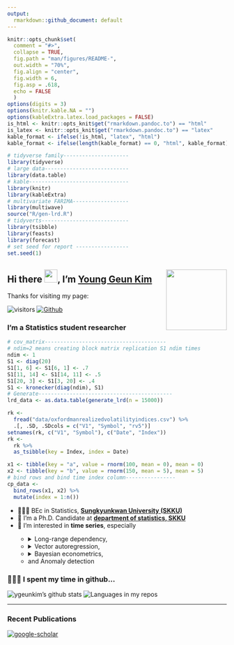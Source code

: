 ```yaml
---
output: 
  rmarkdown::github_document: default
---
```


```r
knitr::opts_chunk$set(
  comment = "#>",
  collapse = TRUE,
  fig.path = "man/figures/README-",
  out.width = "70%",
  fig.align = "center",
  fig.width = 6,
  fig.asp = .618,
  echo = FALSE
  )
options(digits = 3)
options(knitr.kable.NA = "")
options(kableExtra.latex.load_packages = FALSE)
is_html <- knitr::opts_knit$get("rmarkdown.pandoc.to") == "html"
is_latex <- knitr::opts_knit$get("rmarkdown.pandoc.to") == "latex"
kable_format <- ifelse(!is_html, "latex", "html")
kable_format <- ifelse(length(kable_format) == 0, "html", kable_format) # for excecutable
```

```r
# tidyverse family---------------------
library(tidyverse)
# large data---------------------------
library(data.table)
# kable--------------------------------
library(knitr)
library(kableExtra)
# multivariate FARIMA------------------
library(multiwave)
source("R/gen-lrd.R")
# tidyverts----------------------------
library(tsibble)
library(feasts)
library(forecast)
# set seed for report -----------------
set.seed(1)
```

## Hi there <img src="man/images/hello.gif" width="30px">, I'm [Young Geun Kim](https://ygeunkim.github.io) <a href='https://ygeunkim.github.io'><img src='man/images/ygeunlogo.png' align="right" height="139" /></a>

Thanks for visiting my page:

<!-- badges: start -->
![visitors](https://visitor-badge.laobi.icu/badge?page_id=ygeunkim.ygeunkim)
[![Github](https://img.shields.io/github/followers/ygeunkim?label=Follow&style=social)](https://github.com/ygeunkim)
<!-- badges: end -->

### I'm a Statistics student researcher

```r
# cov_matrix---------------------------------------
# ndim=2 means creating block matrix replication S1 ndim times
ndim <- 1
S1 <- diag(20)
S1[1, 6] <- S1[6, 1] <- .7
S1[11, 14] <- S1[14, 11] <- .5
S1[20, 3] <- S1[3, 20] <- .4
S1 <- kronecker(diag(ndim), S1)
# Generate-------------------------------------------
lrd_data <- as.data.table(generate_lrd(n = 15000))
```

```r
rk <- 
  fread("data/oxfordmanrealizedvolatilityindices.csv") %>% 
  .[, .SD, .SDcols = c("V1", "Symbol", "rv5")]
setnames(rk, c("V1", "Symbol"), c("Date", "Index"))
rk <- 
  rk %>% 
  as_tsibble(key = Index, index = Date)
```

```r
x1 <- tibble(key = "a", value = rnorm(100, mean = 0), mean = 0)
x2 <- tibble(key = "b", value = rnorm(150, mean = 5), mean = 5)
# bind rows and bind time index column----------------
cp_data <- 
  bind_rows(x1, x2) %>% 
  mutate(index = 1:n())
```

<ul>
  <li>🧑🏼‍🎓 BEc in Statistics, <a href="https://www.skku.edu/eng/"><strong>Sungkyunkwan University (SKKU)</strong></a></li>
  <li>🔭 I’m a Ph.D. Candidate at <a href="https://ecostat.skku.edu/eng_ecostat/programs/departments/stat_intro.do"><strong>department of statistics, SKKU</strong></a></li>
  <li>🤔 I’m interested in <strong>time series</strong>, especially</li>
    <ul>
      <li>
        <details>
          <summary>Long-range dependency,</summary>
```r
lrd_data %>% 
  mutate(id = 1:n()) %>% 
  pivot_longer(-id, names_to = "name", values_to = "value") %>% 
  ggplot(aes(x = id)) +
  geom_path(aes(y = value, colour = name), alpha = .5, show.legend = FALSE) +
  theme_minimal() +
  labs(
    x = element_blank(),
    y = element_blank(),
    title = "Generated LRD Time Series"
  )
```
        </details>
      </li>
      <li>
        <details>
          <summary>Vector autoregression,</summary>
```r
rk %>% 
  filter_index("2015" ~ "2019") %>% 
  autoplot(rv5, alpha = .6) +
  theme_minimal() +
  theme(
    legend.position = "bottom"
  ) +
  scale_color_viridis_d(option = "A") +
  labs(
    x = element_blank(),
    y = "5-min Realized Variance",
    title = "Realized Volatility of Financial Assets (data from Oxford-Man)",
  )
```
        <ul><li>Modeling and forecasting</li></ul>
        <ul><li>High dimensional time series</li></ul>
        </details>
      </li>
      <!-- <li>Bayesian econometrics,</li> -->
      <li>
        <details>
        <summary>Bayesian econometrics,</summary>
          <ul><li>Bayesian VAR modeling</li></ul>
          <ul><li>Nowcasting</li></ul>
        </details>
      </li>
<!--       <li> -->
<!--         <details> -->
<!--           <summary>Change point analysis,</summary> -->
<!-- ```{r cpplot} -->
<!-- cp_data %>%  -->
<!--   group_by(key) %>%  -->
<!--   mutate(xintercept = ifelse(key != "b", max(index), NA)) %>%  -->
<!--   ggplot(aes(x = index)) + -->
<!--   geom_vline(aes(xintercept = xintercept), col = "red", alpha = .5, na.rm = TRUE) + -->
<!--   geom_path(aes(y = value)) + -->
<!--   geom_path(aes(y = mean, colour = key)) + -->
<!--   theme_minimal() + -->
<!--   theme(legend.position = "none", axis.title = element_blank()) -->
<!-- ``` -->
<!--           </summary> -->
<!--         </details> -->
<!--       </li> -->
      <li>and Anomaly detection</li>
    </ul>
</ul>

<!-- --- -->

### 🧑🏼‍💻 I spent my time in github...

<!-- [![r-lang](https://img.shields.io/badge/Code-R-informational?style=flat&logo=r&logoColor=white&color=276DC3)](https://github.com/topics/r) -->
<!-- [![py-lang](https://img.shields.io/badge/Code-Python-informational?style=flat&logo=python&logoColor=white&color=yellow)](https://github.com/topics/python) -->
<!-- [![latex-lang](https://img.shields.io/badge/Write-LaTex-informational?style=flat&logo=latex&logoColor=white&color=008080)](https://github.com/topics/latex) -->

![ygeunkim's github stats](https://github-readme-stats.vercel.app/api?username=ygeunkim&count_private=true&rank_icon=github&show_icons=true&hide_border=true&theme=solarized-dark)
![Languages in my repos](https://github-readme-stats.vercel.app/api/top-langs/?username=ygeunkim&exclude_repo=ygeunkim.github.io,young-comment,ygeunkim,ygeunkim-blogdown&hide_border=true&langs_count=10&theme=darcula&layout=compact&custom_title=Languages in my repos)

<!-- <details> -->
<!--   <summary>💯 My Activities?</summary> -->
<!--     <br/> -->
<!--       <a href="https://github.com/anuraghazra/github-readme-stats"><img alt="ygeunkim's github stats" src="https://github-readme-stats.vercel.app/api?username=ygeunkim&count_private=true&show_icons=true&hide_border=true&theme=solarized-dark" height="192px"/></a> -->
<!--       <a href="https://github.com/anuraghazra/github-readme-stats"><img alt="Languages in my repos" src="https://github-readme-stats.vercel.app/api/top-langs/?username=ygeunkim&exclude_repo=ygeunkim.github.io,young-comment,ygeunkim,ygeunkim-blogdown&hide_border=true&langs_count=10&theme=darcula&layout=compact&custom_title=Languages in my repos" height="192px"/></a> -->
<!--     <br/> -->
<!-- </details> -->

---

### Recent Publications

[![google-scholar](https://img.shields.io/badge/Google%20Scholar-Click-success?logo=google%20scholar&logoColor=4285F4&style=social)](https://scholar.google.com/citations?user=q-NdjAoAAAAJ&hl=en&authuser=3)

<!-- BLOG-POST-LIST:START -->
<!-- BLOG-POST-LIST:END -->


